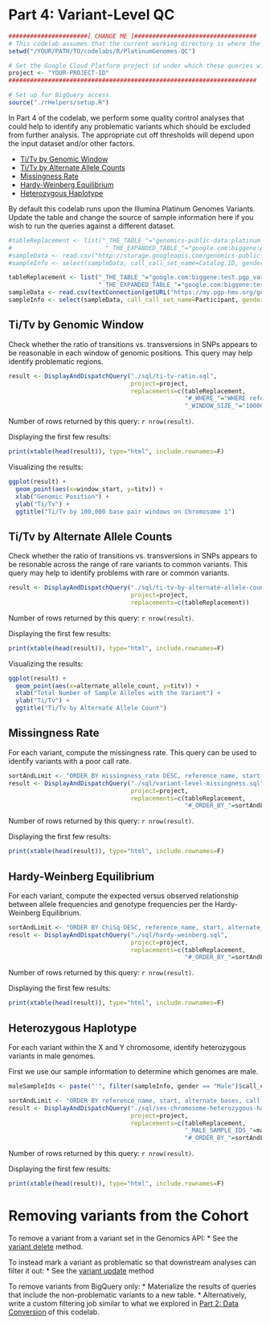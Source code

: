 <!-- R Markdown Documentation, DO NOT EDIT THE PLAIN MARKDOWN VERSION OF THIS FILE -->

<!-- Copyright 2015 Google Inc. All rights reserved. -->

<!-- Licensed under the Apache License, Version 2.0 (the "License"); -->
<!-- you may not use this file except in compliance with the License. -->
<!-- You may obtain a copy of the License at -->

<!--     http://www.apache.org/licenses/LICENSE-2.0 -->

<!-- Unless required by applicable law or agreed to in writing, software -->
<!-- distributed under the License is distributed on an "AS IS" BASIS, -->
<!-- WITHOUT WARRANTIES OR CONDITIONS OF ANY KIND, either express or implied. -->
<!-- See the License for the specific language governing permissions and -->
<!-- limitations under the License. -->

# Part 4: Variant-Level QC

```r
######################[ CHANGE ME ]##################################
# This codelab assumes that the current working directory is where the Rmd file resides.
setwd("/YOUR/PATH/TO/codelabs/R/PlatinumGenomes-QC")

# Set the Google Cloud Platform project id under which these queries will run.
project <- "YOUR-PROJECT-ID"
#####################################################################
```

```r
# Set up for BigQuery access.
source("./rHelpers/setup.R")
```

In Part 4 of the codelab, we perform some quality control analyses that could help to identify any problematic variants which should be excluded from further analysis.  The appropriate cut off thresholds will depend upon the input dataset and/or other factors.

* [Ti/Tv by Genomic Window](#titv-by-genomic-window)
* [Ti/Tv by Alternate Allele Counts](#titv-by-alternate-allele-counts)
* [Missingness Rate](#missingness-rate)
* [Hardy-Weinberg Equilibrium](#hardy-weinberg-equilibrium)
* [Heterozygous Haplotype](#heterozygous-haplotype)

By default this codelab runs upon the Illumina Platinum Genomes Variants. Update the table and change the source of sample information here if you wish to run the queries against a different dataset.
```r
#tableReplacement <- list("_THE_TABLE_"="genomics-public-data:platinum_genomes.variants",
#                          "_THE_EXPANDED_TABLE_"="google.com:biggene:platinum_genomes.expanded_variants")
#sampleData <- read.csv("http://storage.googleapis.com/genomics-public-data/platinum-genomes/other/platinum_genomes_sample_info.csv")
#sampleInfo <- select(sampleData, call_call_set_name=Catalog.ID, gender=Gender)

tableReplacement <- list("_THE_TABLE_"="google.com:biggene:test.pgp_variants_20150205",
                         "_THE_EXPANDED_TABLE_"="google.com:biggene:test.pgp_variants_20150205_expanded")
sampleData <- read.csv(textConnection(getURL("https://my.pgp-hms.org/google_surveys/1/download")))
sampleInfo <- select(sampleData, call_call_set_name=Participant, gender=Sex.Gender)
```
## Ti/Tv by Genomic Window

Check whether the ratio of transitions vs. transversions in SNPs appears to be reasonable in each window of genomic positions.  This query may help identify problematic regions.

```r
result <- DisplayAndDispatchQuery("./sql/ti-tv-ratio.sql",
                                  project=project,
                                  replacements=c(tableReplacement,
                                                 "#_WHERE_"="WHERE reference_name='chr1'",
                                                 "_WINDOW_SIZE_"="100000"))
```
Number of rows returned by this query: `r nrow(result)`.

Displaying the first few results:
```r
print(xtable(head(result)), type="html", include.rownames=F)
```

Visualizing the results:
```r
ggplot(result) +
  geom_point(aes(x=window_start, y=titv)) +
  xlab("Genomic Position") +
  ylab("Ti/Tv") +
  ggtitle("Ti/Tv by 100,000 base pair windows on Chromosome 1")
```

## Ti/Tv by Alternate Allele Counts

Check whether the ratio of transitions vs. transversions in SNPs appears to be resonable across the range of rare variants to common variants.  This query may help to identify problems with rare or common variants.

```r
result <- DisplayAndDispatchQuery("./sql/ti-tv-by-alternate-allele-count.sql",
                                  project=project,
                                  replacements=c(tableReplacement))
```
Number of rows returned by this query: `r nrow(result)`.

Displaying the first few results:
```r
print(xtable(head(result)), type="html", include.rownames=F)
```

Visualizing the results:
```r
ggplot(result) +
  geom_point(aes(x=alternate_allele_count, y=titv)) +
  xlab("Total Number of Sample Alleles with the Variant") +
  ylab("Ti/Tv") +
  ggtitle("Ti/Tv by Alternate Allele Count")
```

## Missingness Rate

For each variant, compute the missingness rate.  This query can be used to identify variants with a poor call rate.

```r
sortAndLimit <- "ORDER BY missingness_rate DESC, reference_name, start, reference_bases, alternate_bases LIMIT 1000"
result <- DisplayAndDispatchQuery("./sql/variant-level-missingness.sql",
                                  project=project,
                                  replacements=c(tableReplacement,
                                                 "#_ORDER_BY_"=sortAndLimit))
```
Number of rows returned by this query: `r nrow(result)`.

Displaying the first few results:
```r
print(xtable(head(result)), type="html", include.rownames=F)
```

## Hardy-Weinberg Equilibrium

For each variant, compute the expected versus observed relationship between allele frequencies and genotype frequencies per the Hardy-Weinberg Equilibrium.

```r
sortAndLimit <- "ORDER BY ChiSq DESC, reference_name, start, alternate_bases LIMIT 1000"
result <- DisplayAndDispatchQuery("./sql/hardy-weinberg.sql",
                                  project=project,
                                  replacements=c(tableReplacement,
                                                 "#_ORDER_BY_"=sortAndLimit))
```
Number of rows returned by this query: `r nrow(result)`.

Displaying the first few results:
```r
print(xtable(head(result)), type="html", include.rownames=F)
```

## Heterozygous Haplotype
For each variant within the X and Y chromosome, identify heterozygous variants in male genomes.

First we use our sample information to determine which genomes are male.  
```r
maleSampleIds <- paste("'", filter(sampleInfo, gender == "Male")$call_call_set_name, "'", sep="", collapse=",")
```

```r
sortAndLimit <- "ORDER BY reference_name, start, alternate_bases, call.call_set_name LIMIT 1000"
result <- DisplayAndDispatchQuery("./sql/sex-chromosome-heterozygous-haplotypes.sql",
                                  project=project,
                                  replacements=c(tableReplacement,
                                                 "_MALE_SAMPLE_IDS_"=maleSampleIds,
                                                 "#_ORDER_BY_"=sortAndLimit))
```
Number of rows returned by this query: `r nrow(result)`.

Displaying the first few results:
```r
print(xtable(head(result)), type="html", include.rownames=F)
```

# Removing variants from the Cohort

To remove a variant from a variant set in the Genomics API:
* See the [variant delete](https://cloud.google.com/genomics/v1beta2/reference/variants/delete) method.

To instead mark a variant as problematic so that downstream analyses can filter it out:
* See the [variant update](https://cloud.google.com/genomics/v1beta2/reference/variants/update) method

To remove variants from BigQuery only:
* Materialize the results of queries that include the non-problematic variants to a new table.
* Alternatively, write a custom filtering job similar to what we explored in [Part 2: Data Conversion](./Data-Conversion.md) of this codelab.

